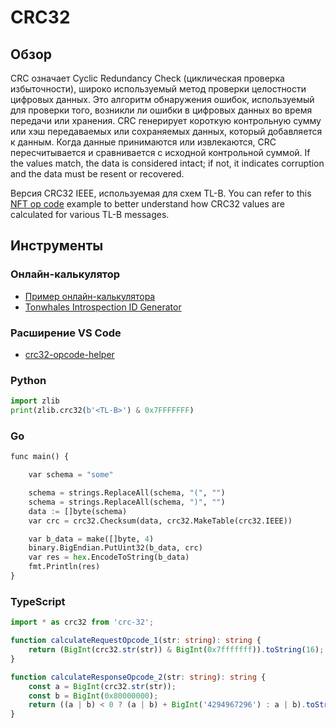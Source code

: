 
# CRC32

## Обзор

CRC означает Cyclic Redundancy Check (циклическая проверка избыточности), широко используемый метод проверки целостности цифровых данных. Это алгоритм обнаружения ошибок, используемый для проверки того, возникли ли ошибки в цифровых данных во время передачи или хранения. CRC генерирует короткую контрольную сумму или хэш передаваемых или сохраняемых данных, который добавляется к данным. Когда данные принимаются или извлекаются, CRC пересчитывается и сравнивается с исходной контрольной суммой. If the values match, the data is considered intact; if not, it indicates corruption and the data must be resent or recovered.

Версия CRC32 IEEE, используемая для схем TL-B. You can refer to this [NFT op code](https://github.com/ton-blockchain/TEPs/blob/master/text/0062-nft-standard.md#tl-b-schema) example to better understand how CRC32 values are calculated for various TL-B messages.

## Инструменты

### Онлайн-калькулятор

* [Пример онлайн-калькулятора](https://emn178.github.io/online-tools/crc32.html)
* [Tonwhales Introspection ID Generator](https://tonwhales.com/tools/introspection-id)

### Расширение VS Code

* [crc32-opcode-helper](https://marketplace.visualstudio.com/items?itemName=Gusarich.crc32-opcode-helper)

### Python

```python
import zlib
print(zlib.crc32(b'<TL-B>') & 0x7FFFFFFF)
```

### Go

```python
func main() {

	var schema = "some"

	schema = strings.ReplaceAll(schema, "(", "")
	schema = strings.ReplaceAll(schema, ")", "")
	data := []byte(schema)
	var crc = crc32.Checksum(data, crc32.MakeTable(crc32.IEEE))

	var b_data = make([]byte, 4)
	binary.BigEndian.PutUint32(b_data, crc)
	var res = hex.EncodeToString(b_data)
	fmt.Println(res)
}
```

### TypeScript

```typescript
import * as crc32 from 'crc-32';

function calculateRequestOpcode_1(str: string): string {
    return (BigInt(crc32.str(str)) & BigInt(0x7fffffff)).toString(16);
}

function calculateResponseOpcode_2(str: string): string {
    const a = BigInt(crc32.str(str));
    const b = BigInt(0x80000000);
    return ((a | b) < 0 ? (a | b) + BigInt('4294967296') : a | b).toString(16);
}
```

<Feedback />
